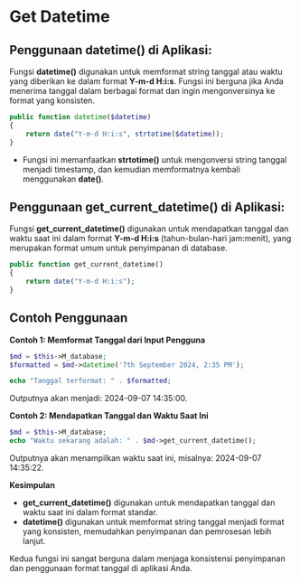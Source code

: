 # Get Datetime

## Penggunaan datetime() di Aplikasi:

Fungsi **datetime()** digunakan untuk memformat string tanggal atau waktu yang diberikan ke dalam format **Y-m-d H:i:s**. Fungsi ini berguna jika Anda menerima tanggal dalam berbagai format dan ingin mengonversinya ke format yang konsisten.

```php
public function datetime($datetime)
{
    return date("Y-m-d H:i:s", strtotime($datetime));
}
```

- Fungsi ini memanfaatkan **strtotime()** untuk mengonversi string tanggal menjadi timestamp, dan kemudian memformatnya kembali menggunakan **date()**.

## Penggunaan get_current_datetime() di Aplikasi:

Fungsi **get_current_datetime()** digunakan untuk mendapatkan tanggal dan waktu saat ini dalam format **Y-m-d H:i:s** (tahun-bulan-hari jam:menit), yang merupakan format umum untuk penyimpanan di database.

```php
public function get_current_datetime()
{
    return date("Y-m-d H:i:s");
}
```

## Contoh Penggunaan

**Contoh 1: Memformat Tanggal dari Input Pengguna**

```php copy
$md = $this->M_database;
$formatted = $md->datetime('7th September 2024, 2:35 PM');

echo "Tanggal terformat: " . $formatted;
```

Outputnya akan menjadi: 2024-09-07 14:35:00.

**Contoh 2: Mendapatkan Tanggal dan Waktu Saat Ini**

```php copy
$md = $this->M_database;
echo "Waktu sekarang adalah: " . $md->get_current_datetime();
```

Outputnya akan menampilkan waktu saat ini, misalnya: 2024-09-07 14:35:22.

**Kesimpulan**

- **get_current_datetime()** digunakan untuk mendapatkan tanggal dan waktu saat ini dalam format standar.
- **datetime()** digunakan untuk memformat string tanggal menjadi format yang konsisten, memudahkan penyimpanan dan pemrosesan lebih lanjut.

Kedua fungsi ini sangat berguna dalam menjaga konsistensi penyimpanan dan penggunaan format tanggal di aplikasi Anda.

